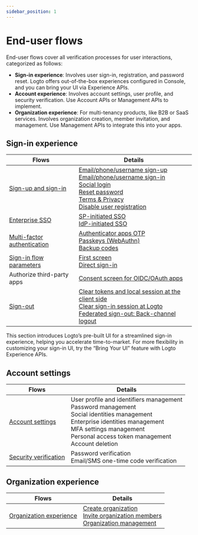 ```yaml
---
sidebar_position: 1
---
```


# End-user flows

End-user flows cover all verification processes for user interactions, categorized as follows:

- **Sign-in experience**: Involves user sign-in, registration, and password reset. Logto offers out-of-the-box experiences configured in Console, and you can bring your UI via Experience APIs.
- **Account experience**: Involves account settings, user profile, and security verification. Use Account APIs or Management APIs to implement.
- **Organization experience**: For multi-tenancy products, like B2B or SaaS services. Involves organization creation, member invitation, and management. Use Management APIs to integrate this into your apps.

## Sign-in experience

| Flows                                                | Details                                                                                                                                                                                                                                                                                                                                                                                             |
| ---------------------------------------------------- | --------------------------------------------------------------------------------------------------------------------------------------------------------------------------------------------------------------------------------------------------------------------------------------------------------------------------------------------------------------------------------------------------- |
| [Sign-up and sign-in](./sign-up-and-sign-in)         | [Email/phone/username sign-up](./sign-up-and-sign-in/sign-up)<br/>[Email/phone/username sign-in](./sign-up-and-sign-in/sign-in)<br/>[Social login](./sign-up-and-sign-in/social-sign-in)<br/>[Reset password](./sign-up-and-sign-in/reset-password)<br/>[Terms & Privacy](./sign-up-and-sign-in/terms-and-privacy)<br/>[Disable user registration](./sign-up-and-sign-in/disable-user-registration) |
| [Enterprise SSO](./enterprise-sso)                   | [SP-initiated SSO](./enterprise-sso/sp-initiated-sso)<br/>[IdP-initiated SSO](./enterprise-sso/idp-initiated-sso)                                                                                                                                                                                                                                                                                   |
| [Multi-factor authentication](./mfa)                 | [Authenticator apps OTP](./mfa/authenticator-app-otp)<br/>[Passkeys (WebAuthn)](./mfa/webauthn)<br/>[Backup codes](./mfa/backup-codes)                                                                                                                                                                                                                                                              |
| [Sign-in flow parameters](./sign-in-flow-parameters) | [First screen](./sign-in-flow-parameters/first-screen)<br/>[Direct sign-in](./sign-in-flow-parameters/direct-sign-in)                                                                                                                                                                                                                                                                               |
| Authorize third-party apps                           | [Consent screen for OIDC/OAuth apps](./consent-screen)                                                                                                                                                                                                                                                                                                                                              |
| [Sign-out](./sign-out)                               | [Clear tokens and local session at the client side](./sign-out/#clear-tokens-and-local-session-at-the-client-side)<br/>[Clear sign-in session at Logto](./sign-out/#clear-sign-in-session-at-logto)<br/>[Federated sign-out: Back-channel logout](./sign-out/#federated-sign-out-back-channel-logout)                                                                                               |

This section introduces Logto’s pre-built UI for a streamlined sign-in experience, helping you accelerate time-to-market. For more flexibility in customizing your sign-in UI, try the “Bring Your UI” feature with Logto Experience APIs.

## Account settings

| Flows                                            | Details                                                                                                                                                                                                                     |
| ------------------------------------------------ | --------------------------------------------------------------------------------------------------------------------------------------------------------------------------------------------------------------------------- |
| [Account settings](./account-settings)           | User profile and identifiers management<br/>Password management<br/>Social identities management<br/>Enterprise identities management<br/>MFA settings management<br/>Personal access token management<br/>Account deletion |
| [Security verification](./security-verification) | Password verification<br/>Email/SMS one-time code verification                                                                                                                                                              |

## Organization experience

| Flows                                                | Details                                                                                                                                                                                                                                        |
| ---------------------------------------------------- | ---------------------------------------------------------------------------------------------------------------------------------------------------------------------------------------------------------------------------------------------- |
| [Organization experience](./organization-experience) | [Create organization](./organization-experience/create-organization)<br/>[Invite organization members](./organization-experience/invite-organization-members)<br/>[Organization management](./organization-experience/organization-management) |
